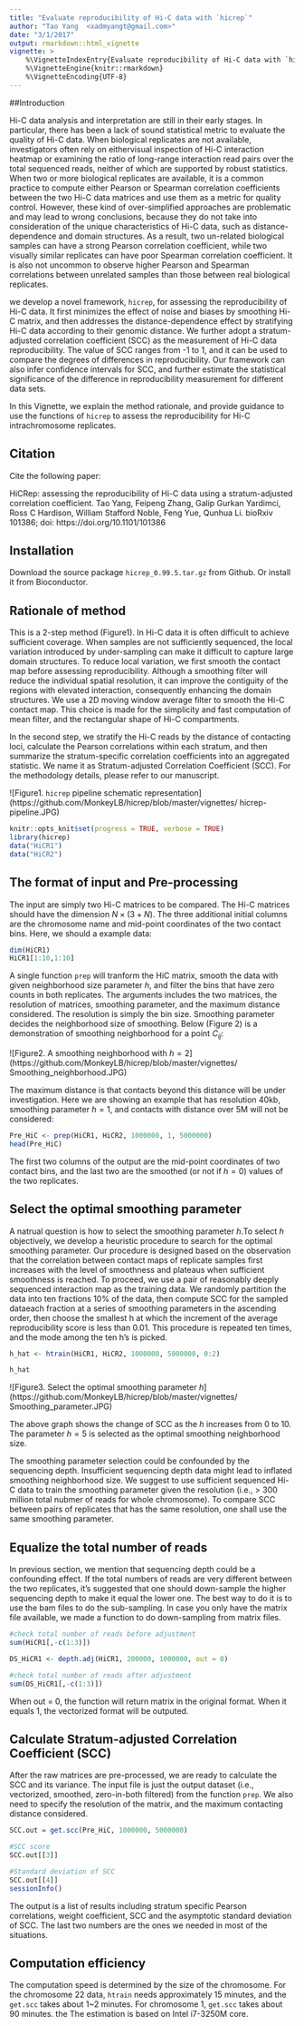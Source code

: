 ---
title: "Evaluate reproducibility of Hi-C data with `hicrep`"
author: "Tao Yang  <xadmyangt@gmail.com>"
date: "3/1/2017"
output: rmarkdown::html_vignette
vignette: >
    %\VignetteIndexEntry{Evaluate reproducibility of Hi-C data with `hicrep`}
    %\VignetteEngine{knitr::rmarkdown}
    %\VignetteEncoding{UTF-8}
---

##Introduction

Hi-C data analysis and interpretation are still in their early stages. 
In particular, there has been a lack of sound statistical metric to 
evaluate the quality of Hi-C data. When biological replicates are not 
available, investigators often rely on eithervisual inspection of Hi-C
interaction heatmap or examining the ratio of long-range interaction 
read pairs over the total sequenced reads, neither of which are supported
by robust statistics. When two or more biological replicates are available,
it is a common practice to compute either Pearson or Spearman correlation 
coefficients between the two Hi-C data matrices and use them as a metric 
for quality control. However, these kind of over-simplified approaches are
problematic and may lead to wrong conclusions, because they do not take 
into consideration of the unique characteristics of Hi-C data, such as 
distance-dependence and domain structures. As a result, two un-related 
biological samples can have a strong Pearson correlation coefficient, while
two visually similar replicates can have poor Spearman correlation coefficient.
It is also not uncommon to observe higher Pearson and Spearman correlations 
between unrelated samples than those between real biological replicates. 

we develop a novel framework, `hicrep`, for assessing the reproducibility of 
Hi-C data. It first minimizes the effect of noise and biases by smoothing 
Hi-C matrix, and then addresses the distance-dependence effect by stratifying
Hi-C data according to their genomic distance. We further adopt a 
stratum-adjusted correlation coefficient (SCC) as the measurement of Hi-C data
reproducibility. The value of SCC ranges from -1 to 1, and it can be used to 
compare the degrees of differences in reproducibility. Our framework can also
infer confidence intervals for SCC, and further estimate the statistical 
significance of the difference in reproducibility measurement for different 
data sets. 


In this Vignette, we explain the method rationale, and provide guidance to 
use the functions of `hicrep` to assess the reproducibility for Hi-C 
intrachromosome replicates. 

## Citation

Cite the following paper:

HiCRep: assessing the reproducibility of Hi-C data using a stratum-adjusted
correlation coefficient. Tao Yang, Feipeng Zhang, Galip Gurkan Yardimci, 
Ross C Hardison, William Stafford Noble, Feng Yue, Qunhua Li. bioRxiv 101386; 
doi: https://doi.org/10.1101/101386 


## Installation

Download the source package `hicrep_0.99.5.tar.gz` from Github.
Or install it from Bioconductor.

## Rationale of method

This is a 2-step method (Figure1). In Hi-C data it is often difficult to 
achieve sufficient coverage. When samples are not sufficiently sequenced, 
the local variation introduced by under-sampling can make it difficult to 
capture large domain structures. To reduce local variation, we first smooth 
the contact map before assessing reproducibility. Although a smoothing filter
will reduce the individual spatial resolution, it can improve the contiguity
of the regions with elevated interaction, consequently enhancing the domain 
structures. We use a 2D moving window average filter to smooth the Hi-C 
contact map. This choice is made for the simplicity and fast computation of 
mean filter, and the rectangular shape of Hi-C compartments.

In the second step, we stratify the Hi-C reads by the distance of contacting
loci, calculate the Pearson correlations within each stratum, and then 
summarize the stratum-specific correlation coefficients into an aggregated 
statistic. We name it as Stratum-adjusted Correlation Coefficient (SCC). 
For the methodology details, please refer to our manuscript.

![Figure1. `hicrep` pipeline schematic representation]
(https://github.com/MonkeyLB/hicrep/blob/master/vignettes/
hicrep-pipeline.JPG)

```{r load_packages, include=FALSE}
knitr::opts_knit$set(progress = TRUE, verbose = TRUE)
library(hicrep)
data("HiCR1")
data("HiCR2")
```


## The format of input and Pre-processing

The input are simply two Hi-C matrices to be compared.  The Hi-C matrices 
should have the dimension $N\times(3+N)$. The three additional initial 
columns are the chromosome name and mid-point coordinates of the two 
contact bins. Here, we should a example data:

```{r}
dim(HiCR1)
HiCR1[1:10,1:10]
```

A single function `prep` will tranform the HiC matrix, smooth the data 
with given neighborhood size parameter $h$, and filter the bins that have 
zero counts in both replicates. The arguments includes the two matrices, 
the resolution of matrices, smoothing parameter, and the maximum distance
considered. The resolution is simply the bin size. Smoothing parameter 
decides the neighborhood size of smoothing. Below (Figure 2) is a 
demonstration of smoothing neighborhood for a point $C_{ij}$:

![Figure2. A smoothing neighborhood with $h = 2$]
(https://github.com/MonkeyLB/hicrep/blob/master/vignettes/
Smoothing_neighborhood.JPG)

The maximum distance is that contacts beyond this distance will be under 
investigation. Here we are showing an example that has resolution 40kb, 
smoothing parameter $h = 1$, and contacts with distance over 5M will not 
be considered:

```{r, eval=TRUE}
Pre_HiC <- prep(HiCR1, HiCR2, 1000000, 1, 5000000)
head(Pre_HiC)
```
The first two columns of the output are the mid-point coordinates of two 
contact bins, and the last two are the smoothed (or not if $h = 0$) values
of the two replicates.

## Select the optimal smoothing parameter

A natrual question is how to select the smoothing parameter $h$.To select
$h$ objectively, we develop a heuristic procedure to search for the optimal
smoothing parameter.  Our procedure is designed based on the observation 
that the correlation between contact maps of replicate samples first 
increases with the level of smoothness and plateaus when sufficient 
smoothness is reached. To proceed, we use a pair of reasonably deeply 
sequenced interaction map as the training data. We randomly partition 
the data into ten fractions 10% of the data, then compute SCC for the 
sampled dataeach fraction at a series of smoothing parameters in the 
ascending order, then choose the smallest h at which the increment of the
average reproducibility  score is less than 0.01. This procedure is 
repeated ten times, and the mode among the ten h’s is picked.

```{r, eval=TRUE}
h_hat <- htrain(HiCR1, HiCR2, 1000000, 5000000, 0:2)

h_hat
```

![Figure3. Select the optimal smoothing parameter $h$]
(https://github.com/MonkeyLB/hicrep/blob/master/vignettes/
Smoothing_parameter.JPG)

The above graph shows the change of SCC as the $h$ increases from 0 to 10.
The parameter $h=5$ is selected as the optimal smoothing neighborhood size.

The smoothing parameter selection could be confounded by the sequencing 
depth. Insufficient sequencing depth data might lead to inflated smoothing 
neighborhood size. We suggest to use sufficient sequenced Hi-C data to 
train the smoothing parameter given the resolution (i.e., > 300 million 
total nubmer of reads for whole chromosome). To compare SCC between pairs
of replicates that has the same resolution, one shall use the same 
smoothing parameter.

## Equalize the total number of reads

In previous section, we mention that sequencing depth could be a confounding
effect. If the total numbers of reads are very different between the two 
replicates, it's suggested that one should down-sample the higher sequencing 
depth to make it equal the lower one. The best way to do it is to use the bam
files to do the sub-sampling. In case you only have the matrix file available,
we made a function to do down-sampling from matrix files.

```{r}
#check total number of reads before adjustment
sum(HiCR1[,-c(1:3)])

DS_HiCR1 <- depth.adj(HiCR1, 200000, 1000000, out = 0) 

#check total number of reads after adjustment
sum(DS_HiCR1[,-c(1:3)])

```
When out = 0, the function will return matrix in the original format. When
it equals 1, the vectorized format will be outputed.


## Calculate Stratum-adjusted Correlation Coefficient (SCC)

After the raw matrices are pre-processed, we are ready to calculate the SCC
and its variance. The input file is just the output dataset (i.e., 
vectorized, smoothed, zero-in-both filtered) from the function `prep`. 
We also need to specify the resolution of the matrix, and the maximum
contacting distance considered.

```{r, eval=TRUE}
SCC.out = get.scc(Pre_HiC, 1000000, 5000000)

#SCC score
SCC.out[[3]]

#Standard deviation of SCC
SCC.out[[4]]
sessionInfo()
```

The output is a list of results including stratum specific Pearson 
correlations, weight coefficient, SCC and the asymptotic standard 
deviation of SCC. The last two numbers are the ones we needed in most
of the situations. 

## Computation efficiency

The computation speed is determined by the size of the chromosome. For
the chromosome 22 data, `htrain` needs approximately 15 minutes, and the
`get.scc` takes about 1~2 minutes. For chromosome 1, `get.scc` takes 
about 90 minutes. the The estimation is based on Intel i7-3250M core. 
